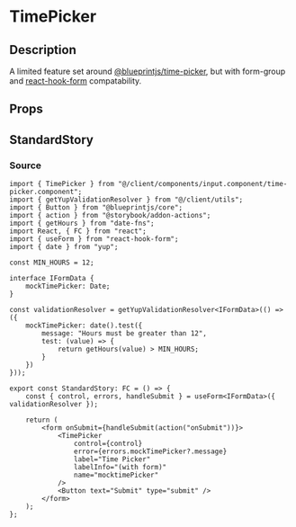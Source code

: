 
<Meta title="general/inputs/time-picker" component={TimePicker} />

# TimePicker

## Description
A limited feature set around
[@blueprintjs/time-picker](https://blueprintjs.com/docs/#datetime/timepicker), but with form-group
and [react-hook-form](https://react-hook-form.com/) compatability.

## Props
<Props of={TimePicker} />

## StandardStory
<Preview>
	<Story name="standard">
		<StandardStory />
	</Story>
</Preview>

### Source
```tsx
import { TimePicker } from "@/client/components/input.component/time-picker.component";
import { getYupValidationResolver } from "@/client/utils";
import { Button } from "@blueprintjs/core";
import { action } from "@storybook/addon-actions";
import { getHours } from "date-fns";
import React, { FC } from "react";
import { useForm } from "react-hook-form";
import { date } from "yup";

const MIN_HOURS = 12;

interface IFormData {
	mockTimePicker: Date;
}

const validationResolver = getYupValidationResolver<IFormData>(() => ({
	mockTimePicker: date().test({
		message: "Hours must be greater than 12",
		test: (value) => {
			return getHours(value) > MIN_HOURS;
		}
	})
}));

export const StandardStory: FC = () => {
	const { control, errors, handleSubmit } = useForm<IFormData>({ validationResolver });

	return (
		<form onSubmit={handleSubmit(action("onSubmit"))}>
			<TimePicker
				control={control}
				error={errors.mockTimePicker?.message}
				label="Time Picker"
				labelInfo="(with form)"
				name="mocktimePicker"
			/>
			<Button text="Submit" type="submit" />
		</form>
	);
};
```
